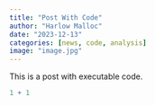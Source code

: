 ```yaml
---
title: "Post With Code"
author: "Harlow Malloc"
date: "2023-12-13"
categories: [news, code, analysis]
image: "image.jpg"
---
```


This is a post with executable code.

```r
1 + 1
```
